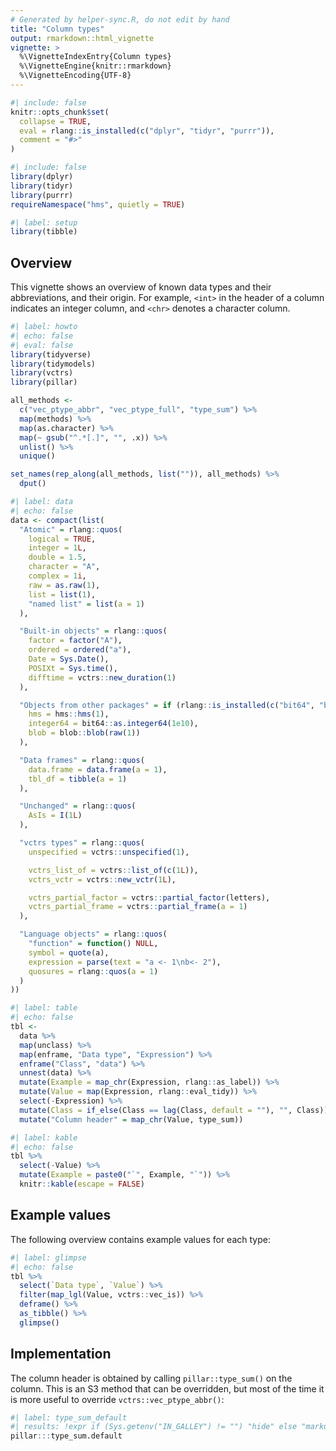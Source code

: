 ```yaml
---
# Generated by helper-sync.R, do not edit by hand
title: "Column types"
output: rmarkdown::html_vignette
vignette: >
  %\VignetteIndexEntry{Column types}
  %\VignetteEngine{knitr::rmarkdown}
  %\VignetteEncoding{UTF-8}
---
```


```r
#| include: false
knitr::opts_chunk$set(
  collapse = TRUE,
  eval = rlang::is_installed(c("dplyr", "tidyr", "purrr")),
  comment = "#>"
)
```

```r
#| include: false
library(dplyr)
library(tidyr)
library(purrr)
requireNamespace("hms", quietly = TRUE)
```

```r
#| label: setup
library(tibble)
```

## Overview

This vignette shows an overview of known data types and their abbreviations, and their origin.
For example, `<int>` in the header of a column indicates an integer column, and `<chr>` denotes a character column.

```r
#| label: howto
#| echo: false
#| eval: false
library(tidyverse)
library(tidymodels)
library(vctrs)
library(pillar)

all_methods <-
  c("vec_ptype_abbr", "vec_ptype_full", "type_sum") %>%
  map(methods) %>%
  map(as.character) %>%
  map(~ gsub("^.*[.]", "", .x)) %>%
  unlist() %>%
  unique()

set_names(rep_along(all_methods, list("")), all_methods) %>%
  dput()
```



```r
#| label: data
#| echo: false
data <- compact(list(
  "Atomic" = rlang::quos(
    logical = TRUE,
    integer = 1L,
    double = 1.5,
    character = "A",
    complex = 1i,
    raw = as.raw(1),
    list = list(1),
    "named list" = list(a = 1)
  ),

  "Built-in objects" = rlang::quos(
    factor = factor("A"),
    ordered = ordered("a"),
    Date = Sys.Date(),
    POSIXt = Sys.time(),
    difftime = vctrs::new_duration(1)
  ),

  "Objects from other packages" = if (rlang::is_installed(c("bit64", "blob", "hms"))) rlang::quos(
    hms = hms::hms(1),
    integer64 = bit64::as.integer64(1e10),
    blob = blob::blob(raw(1))
  ),

  "Data frames" = rlang::quos(
    data.frame = data.frame(a = 1),
    tbl_df = tibble(a = 1)
  ),

  "Unchanged" = rlang::quos(
    AsIs = I(1L)
  ),

  "vctrs types" = rlang::quos(
    unspecified = vctrs::unspecified(1),

    vctrs_list_of = vctrs::list_of(c(1L)),
    vctrs_vctr = vctrs::new_vctr(1L),

    vctrs_partial_factor = vctrs::partial_factor(letters),
    vctrs_partial_frame = vctrs::partial_frame(a = 1)
  ),

  "Language objects" = rlang::quos(
    "function" = function() NULL,
    symbol = quote(a),
    expression = parse(text = "a <- 1\nb<- 2"),
    quosures = rlang::quos(a = 1)
  )
))
```

```r
#| label: table
#| echo: false
tbl <-
  data %>%
  map(unclass) %>%
  map(enframe, "Data type", "Expression") %>%
  enframe("Class", "data") %>%
  unnest(data) %>%
  mutate(Example = map_chr(Expression, rlang::as_label)) %>%
  mutate(Value = map(Expression, rlang::eval_tidy)) %>%
  select(-Expression) %>%
  mutate(Class = if_else(Class == lag(Class, default = ""), "", Class)) %>%
  mutate("Column header" = map_chr(Value, type_sum))
```

```r
#| label: kable
#| echo: false
tbl %>%
  select(-Value) %>%
  mutate(Example = paste0("`", Example, "`")) %>%
  knitr::kable(escape = FALSE)
```

## Example values

The following overview contains example values for each type:

```r
#| label: glimpse
#| echo: false
tbl %>%
  select(`Data type`, `Value`) %>%
  filter(map_lgl(Value, vctrs::vec_is)) %>%
  deframe() %>%
  as_tibble() %>%
  glimpse()
```


## Implementation

The column header is obtained by calling `pillar::type_sum()` on the column.
This is an S3 method that can be overridden,
but most of the time it is more useful to override `vctrs::vec_ptype_abbr()`:

```r
#| label: type_sum_default
#| results: !expr if (Sys.getenv("IN_GALLEY") != "") "hide" else "markup"
pillar:::type_sum.default
```
